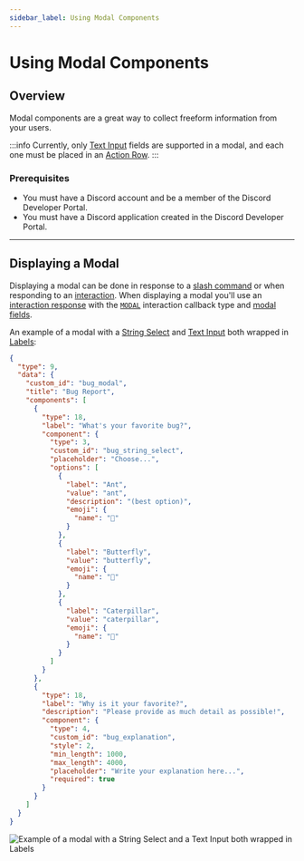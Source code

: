 ```yaml
---
sidebar_label: Using Modal Components
---
```


# Using Modal Components

## Overview

Modal components are a great way to collect freeform information from your users. 

:::info
Currently, only [Text Input](/docs/components/reference#text-input) fields are supported in a modal, and each one must be placed in an [Action Row](/docs/components/reference#action-row).
:::

### Prerequisites

- You must have a Discord account and be a member of the Discord Developer Portal.
- You must have a Discord application created in the Discord Developer Portal.

---

## Displaying a Modal

Displaying a modal can be done in response to a [slash command](/docs/tutorials/upgrading-to-application-commands#slash-commands) or when responding to an [interaction](/docs/interactions/receiving-and-responding). When displaying a modal you'll use an [interaction response](/docs/interactions/receiving-and-responding#interaction-response-object) with the [`MODAL`](/docs/interactions/receiving-and-responding#interaction-response-object-interaction-callback-type) interaction callback type and [modal fields](/docs/interactions/receiving-and-responding#interaction-response-object-modal).

An example of a modal with a [String Select](/docs/components/reference#string-select) and [Text Input](/docs/components/reference#text-input) both wrapped in [Labels](/docs/components/reference#label):

```json
{
  "type": 9,
  "data": {
    "custom_id": "bug_modal",
    "title": "Bug Report",
    "components": [
      {
        "type": 18,
        "label": "What's your favorite bug?",
        "component": {
          "type": 3,
          "custom_id": "bug_string_select",
          "placeholder": "Choose...",
          "options": [
            {
              "label": "Ant",
              "value": "ant",
              "description": "(best option)",
              "emoji": {
                "name": "🐜"
              }
            },
            {
              "label": "Butterfly",
              "value": "butterfly",
              "emoji": {
                "name": "🦋"
              }
            },
            {
              "label": "Caterpillar",
              "value": "caterpillar",
              "emoji": {
                "name": "🐛"
              }
            }
          ]
        }
      },
      {
        "type": 18,
        "label": "Why is it your favorite?",
        "description": "Please provide as much detail as possible!",
        "component": {
          "type": 4,
          "custom_id": "bug_explanation",
          "style": 2,
          "min_length": 1000,
          "max_length": 4000,
          "placeholder": "Write your explanation here...",
          "required": true
        }
      }
    ]
  }
}
```

![Example of a modal with a String Select and a Text Input both wrapped in Labels](images/components/modal.webp)
